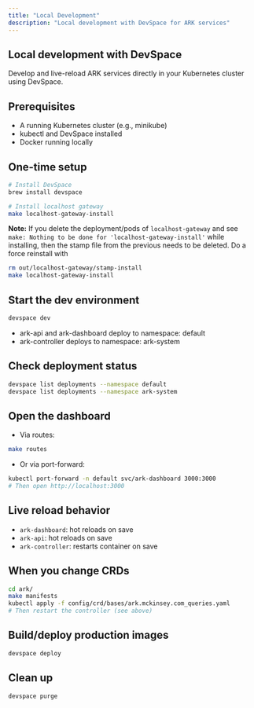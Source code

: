 ```yaml
---
title: "Local Development"
description: "Local development with DevSpace for ARK services"
---
```


## Local development with DevSpace

Develop and live-reload ARK services directly in your Kubernetes cluster using DevSpace.

## Prerequisites
- A running Kubernetes cluster (e.g., minikube)
- kubectl and DevSpace installed
- Docker running locally

## One-time setup
```bash
# Install DevSpace
brew install devspace

# Install localhost gateway
make localhost-gateway-install
```
**Note:** If you delete the deployment/pods of `localhost-gateway` and see `make: Nothing to be done for 'localhost-gateway-install'` while installing,
then the stamp file from the previous needs to be deleted. Do a force reinstall with 
```bash
rm out/localhost-gateway/stamp-install
make localhost-gateway-install
```

## Start the dev environment
```bash
devspace dev
```
- ark-api and ark-dashboard deploy to namespace: default
- ark-controller deploys to namespace: ark-system

## Check deployment status
```bash
devspace list deployments --namespace default
devspace list deployments --namespace ark-system
```

## Open the dashboard
- Via routes:
```bash
make routes
```

- Or via port-forward:
```bash
kubectl port-forward -n default svc/ark-dashboard 3000:3000
# Then open http://localhost:3000
```

## Live reload behavior
- `ark-dashboard`: hot reloads on save
- `ark-api`: hot reloads on save  
- `ark-controller`: restarts container on save

## When you change CRDs
```bash
cd ark/
make manifests
kubectl apply -f config/crd/bases/ark.mckinsey.com_queries.yaml
# Then restart the controller (see above)
```

## Build/deploy production images
```bash
devspace deploy
```

## Clean up
```bash
devspace purge
```
